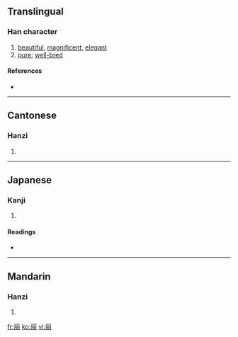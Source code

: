 {{also|麗}}<!-- may be replaced by zh-forms -->
==Translingual==

===Han character===
{{Han char|rn=1|rad=一|as=06|sn=7|four=|canj=一月戈月 (MBIB)}}

# [[beautiful]], [[magnificent]], [[elegant]]
# [[pure]]; [[well-bred]]

====References====
* {{Han ref|kx=0081.040|dkj=00059|dj=0164.060|hdz=10021.030|uh=4E3D|ud=20029}}

----

==Cantonese==

===Hanzi===
{{yue-hanzi|jyut=|y=lai6}}

# {{defn|Cantonese}}

----

==Japanese==

===Kanji===
{{ja-kanji|grade=|rs=一06}}

# {{defn|Japanese}}

====Readings====
* {{ja-readings|on=[[れい]] (rei), [[れ]] (re)|kun=[[うるわし]] (uruwashi)}}

----

==Mandarin==

===Hanzi===
{{cmn-hanzi|tra=麗|pin=[[lì]] ([[li4]])|wg=li<sup>4</sup>}}

# {{defn|Mandarin}}

[[fr:丽]]
[[ko:丽]]
[[vi:丽]]